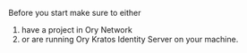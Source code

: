 Before you start make sure to either

1. have a project in Ory Network
2. or are running Ory Kratos Identity Server on your machine.

